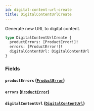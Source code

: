 ```yaml
---
id: digital-content-url-create
title: DigitalContentUrlCreate
---
```


Generate new URL to digital content.

```graphql
type DigitalContentUrlCreate {
  productErrors: [ProductError!]!
  errors: [ProductError!]!
  digitalContentUrl: DigitalContentUrl
}
```

### Fields

#### `productErrors` ([`ProductError`](../../../developer/api-reference/objects/product-error))

#### `errors` ([`ProductError`](../../../developer/api-reference/objects/product-error))

#### `digitalContentUrl` ([`DigitalContentUrl`](../../../developer/api-reference/objects/digital-content-url))

